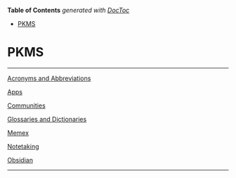 <!-- START doctoc generated TOC please keep comment here to allow auto update -->
<!-- DON'T EDIT THIS SECTION, INSTEAD RE-RUN doctoc TO UPDATE -->
**Table of Contents**  *generated with [DocToc](https://github.com/thlorenz/doctoc)*

- [PKMS](#pkms)

<!-- END doctoc generated TOC please keep comment here to allow auto update -->

# PKMS

---

[Acronyms and Abbreviations](Acronyms%20and%20Abbreviations.md)

[Apps](Apps.md)

[Communities](Communities.md)

[Glossaries and Dictionaries](Glossaries%20and%20Dictionaries.md)

[Memex](Memex.md)

[Notetaking](Notetaking.md)

[Obsidian](Obsidian.md)

---